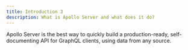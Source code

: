 ```yaml
---
title: Introduction 3
description: What is Apollo Server and what does it do?
---
```


Apollo Server is the best way to quickly build a production-ready, self-documenting API for GraphQL clients, using data from any source.
